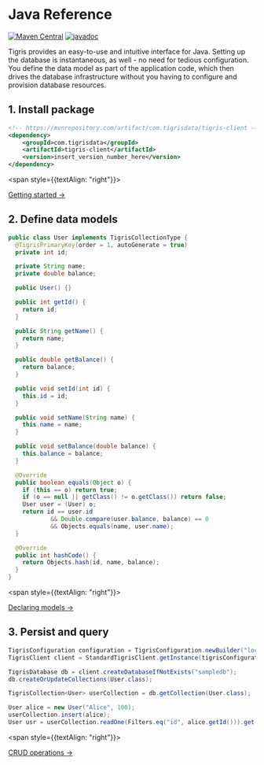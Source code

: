 # Java Reference

[![Maven Central](https://img.shields.io/maven-central/v/com.tigrisdata/tigris-client-java)](https://mvnrepository.com/artifact/com.tigrisdata/tigris-client)
[![javadoc](https://javadoc.io/badge2/com.tigrisdata/tigris-client/javadoc.svg)](https://javadoc.io/doc/com.tigrisdata/tigris-client)

Tigris provides an easy-to-use and intuitive interface for Java. Setting up
the database is instantaneous, as well - no need for tedious configuration.
You define the data model as part of the application code, which then drives
the database infrastructure without you having to configure and provision
database resources.

## 1. Install package

```xml
<!-- https://mvnrepository.com/artifact/com.tigrisdata/tigris-client -->
<dependency>
    <groupId>com.tigrisdata</groupId>
    <artifactId>tigris-client</artifactId>
    <version>insert_version_number_here</version>
</dependency>
```

<span style={{textAlign: "right"}}>

[Getting started →](getting-started)

</span>

## 2. Define data models

```java
public class User implements TigrisCollectionType {
  @TigrisPrimaryKey(order = 1, autoGenerate = true)
  private int id;

  private String name;
  private double balance;

  public User() {}

  public int getId() {
    return id;
  }

  public String getName() {
    return name;
  }

  public double getBalance() {
    return balance;
  }

  public void setId(int id) {
    this.id = id;
  }

  public void setName(String name) {
    this.name = name;
  }

  public void setBalance(double balance) {
    this.balance = balance;
  }

  @Override
  public boolean equals(Object o) {
    if (this == o) return true;
    if (o == null || getClass() != o.getClass()) return false;
    User user = (User) o;
    return id == user.id
            && Double.compare(user.balance, balance) == 0
            && Objects.equals(name, user.name);
  }

  @Override
  public int hashCode() {
    return Objects.hash(id, name, balance);
  }
}
```

<span style={{textAlign: "right"}}>

[Declaring models →](datamodel/declare)

</span>

## 3. Persist and query

```java
TigrisConfiguration configuration = TigrisConfiguration.newBuilder("localhost:8081").build();
TigrisClient client = StandardTigrisClient.getInstance(tigrisConfiguration);

TigrisDatabase db = client.createDatabaseIfNotExists("sampledb");
db.createOrUpdateCollections(User.class);

TigrisCollection<User> userCollection = db.getCollection(User.class);

User alice = new User("Alice", 100);
userCollection.insert(alice);
User usr = userCollection.readOne(Filters.eq("id", alice.getId())).get();
```

<span style={{textAlign: "right"}}>

[CRUD operations →](sync-client)

</span>
